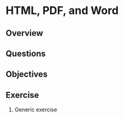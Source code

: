 # HTML, PDF, and Word

## Overview

## Questions

## Objectives

## Exercise {.exercise}

1. Generic exercise
